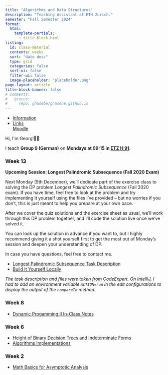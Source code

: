 ```yaml
---
title: "Algorithms and Data Structures"
description: "Teaching Assistant at ETH Zurich."
semester: "Fall Semester 2024"
format:
  html:
    template-partials:
      - title-block.html
listing:
  id: class-material
  contents: weeks 
  sort: "date desc"
  type: grid 
  categories: false
  sort-ui: false 
  filter-ui: false
  image-placeholder: "placeholder.png"
page-layout: article 
title-block-banner: false 
# comments:
#   giscus: 
#     repo: ghasebe/ghasebe.github.io
---
```


```{=html}
<ul class="nav nav-tabs" role="tablist">
  <li class="nav-item" role="presentation">
    <a class="nav-link active" data-bs-toggle="tab" href="#information" aria-selected="true" role="tab">Information</a>
  </li>
  <li class="nav-item dropdown">
    <a class="nav-link dropdown-toggle" data-bs-toggle="dropdown" href="#" role="button" aria-haspopup="true" aria-expanded="false">Links</a>
    <div class="dropdown-menu" style="">
      <a class="dropdown-item" href="https://moodle-app2.let.ethz.ch/course/view.php?id=23362">Moodle</a>
    </div>
  </li>
</ul>
<div id="myTabContent" class="tab-content">
  <div class="tab-pane fade active show" id="information" role="tabpanel">
    <p>Hi, I'm Georg!👋🏼</p>
    <p>I teach <strong>Group 9 (German)</strong> on <strong>Mondays at 09:15 in <a href="https://ethz.ch/staffnet/en/service/rooms-and-buildings/rectorate-rooms/pictures/eta-etf-etz.html#par_slideshow_9">ETZ H 91</a></strong>.
  </div>
</div>
```

### Week 13

**Upcoming Session: Longest Palindromic Subsequence (Fall 2020 Exam)**

Next Monday (9th December), we'll dedicate part of the exercise class to solving the DP problem *Longest Palindromic Subsequence* (Fall 2020 exam). If you have time, feel free to look at the problem and try implementing it yourself using the files I've provided -- but no worries if you don't, this is just meant to help you prepare at your own pace.

After we cover the quiz solutions and the exercise sheet as usual, we'll work through this DP problem together, and I'll code the solution live once we've solved it.

You can look up the solution in advance if you want to, but I highly recommend giving it a shot yourself first to get the most out of Monday's session and deepen your understanding of DP.

In case you have questions, feel free to contact me.

- [Longest Palindromic Subsequence Task Description](lps.pdf)
- [Build It Yourself Locally](lps_code.zip)

*The task description and files were taken from CodeExpert. On IntelliJ, I had to add an environment variable `ACTION=run` in the edit configurations to display the output of the `compareTo` method.*

### Week 8

- [Dynamic Progamming II In-Class Notes](week_8_in-class_notes.pdf)

### Week 6

- [Height of Binary Decision Trees and Indeterminate Forms](w06.pdf)
- [Algorithms Implementations](https://github.com/ghasebe/java-algorithms)

### Week 2

- [Math Basics for Asymptotic Analysis](math_recap.pdf)

<!-- ### Class Material
::: {#class-material}
::: -->